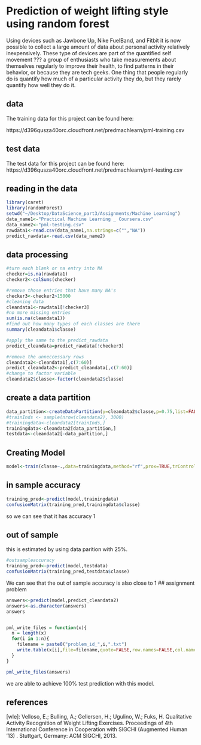 Prediction of weight lifting style using random forest 
========================================================

Using devices such as Jawbone Up, Nike FuelBand, and Fitbit it is now possible to collect a large amount of data about personal activity relatively inexpensively. These type of devices are part of the quantified self movement ??? a group of enthusiasts who take measurements about themselves regularly to improve their health, to find patterns in their behavior, or because they are tech geeks. One thing that people regularly do is quantify how much of a particular activity they do, but they rarely quantify how well they do it. 

## data
The training data for this project can be found here:

https://d396qusza40orc.cloudfront.net/predmachlearn/pml-training.csv

## test data
The test data for this project can be found here:
https://d396qusza40orc.cloudfront.net/predmachlearn/pml-testing.csv

## reading in the data

```r
library(caret)
library(randomForest)
setwd("~/Desktop/DataScience_part3/Assignments/Machine Learning")
data_name1<-"Practical Machine Learning _ Coursera.csv"
data_name2<-"pml-testing.csv"
rawdata1<-read.csv(data_name1,na.strings=c("","NA"))
predict_rawdata<-read.csv(data_name2)

```

## data processing
```r
#turn each blank or na entry into NA 
checker=is.na(rawdata1)
checker2<-colSums(checker)

#remove those entries that have many NA's
checker3<-checker2>15000
#cleaning data
cleandata1<-rawdata1[!checker3]
#no more missing entries
sum(is.na(cleandata1))
#find out how many types of each classes are there
summary(cleandata1$classe)

#apply the same to the predict_rawdata
predict_cleandata=predict_rawdata[!checker3]

#remove the unneccessary rows 
cleandata2<-cleandata1[,c(7:60)]
predict_cleandata2<-predict_cleandata[,c(7:60)]
#change to factor variable
cleandata2$classe<-factor(cleandata2$classe)
```

## create a data partition
```r
data_partition<-createDataPartition(y=cleandata2$classe,p=0.75,list=FALSE)
#trainInds <- sample(nrow(cleandata2), 3000)
#trainingdata<-cleandata2[trainInds,]
trainingdata<-cleandata2[data_partition,]
testdata<-cleandata2[-data_partition,]
```

## Creating Model 
```r
model<-train(classe~.,data=trainingdata,method="rf",prox=TRUE,trControl = trainControl(method = "cv", number = 4))

```

## in sample accuracy
```r
training_pred<-predict(model,trainingdata)
confusionMatrix(training_pred,trainingdata$classe)
```
so we can see that it has accuracy 1 

## out of sample 
this is estimated by using data parition with 25%.
```r
#outsampleaccuracy
training_pred<-predict(model,testdata)
confusionMatrix(training_pred,testdata$classe)
```

We can see that the out of sample accuracy is also close to 1
## assignment problem
```r
answers<-predict(model,predict_cleandata2)
answers<-as.character(answers)
answers


pml_write_files = function(x){
  n = length(x)
  for(i in 1:n){
    filename = paste0("problem_id_",i,".txt")
    write.table(x[i],file=filename,quote=FALSE,row.names=FALSE,col.names=FALSE)
  }
}

pml_write_files(answers)
```

we are able to achieve 100% test prediction with this model. 

## references

[wle]: Velloso, E.; Bulling, A.; Gellersen, H.; Ugulino, W.; Fuks, H. Qualitative Activity Recognition of Weight Lifting Exercises. Proceedings of 4th International Conference in Cooperation with SIGCHI (Augmented Human '13) . Stuttgart, Germany: ACM SIGCHI, 2013.

[caret]: Max Kuhn. Contributions from Jed Wing, Steve Weston, Andre Williams, Chris Keefer, Allan Engelhardt, Tony Cooper, Zachary Mayer and the R Core Team. Caret package.

